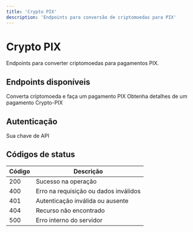```yaml
---
title: 'Crypto PIX'
description: 'Endpoints para conversão de criptomoedas para PIX'
---
```


# Crypto PIX

Endpoints para converter criptomoedas para pagamentos PIX.

## Endpoints disponíveis

<CardGroup cols={2}>
  <Card
    title="Processar Pagamento PIX"
    icon="money-bill-transfer"
    href="/api-reference/endpoint/crypto-pix/pay"
  >
    Converta criptomoeda e faça um pagamento PIX
  </Card>
  <Card
    title="Consultar Ordem Crypto-PIX"
    icon="magnifying-glass"
    href="/api-reference/endpoint/crypto-pix/get-order"
  >
    Obtenha detalhes de um pagamento Crypto-PIX
  </Card>
</CardGroup>

## Autenticação

<ParamField header="Bearer" type="string" required>
  Sua chave de API
</ParamField>

## Códigos de status

| Código | Descrição |
|--------|-----------|
| 200 | Sucesso na operação |
| 400 | Erro na requisição ou dados inválidos |
| 401 | Autenticação inválida ou ausente |
| 404 | Recurso não encontrado |
| 500 | Erro interno do servidor | 